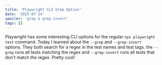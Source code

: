 ```yaml
---
title: 'Playwright CLI Grep Option'
date: '2025-07-14'
spoiler: 'grep & grep-invert'
tags: []
---
```

Playwright has some interesting CLI options for the regular `npx playwright test` command. Today I learned about the `--grep` and `--grep-invert` options. They both search for a regex in the test names and test tags. the `--grep` runs all tests matching the regex and `--grep-invert` runs all tests that don't match the regex. Pretty cool!